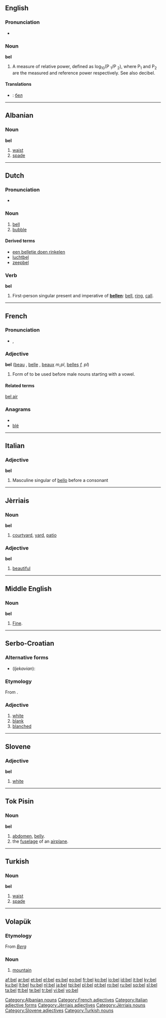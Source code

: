 {{also|Bel}}
==English==

===Pronunciation===
* {{rhymes|ɛl}}

===Noun===
'''bel'''

# A measure of relative power, defined as  log<sub>10</sub>(P <sub>1</sub>/P <sub>2</sub>), where P<sub>1</sub> and P<sub>2</sub> are the measured and reference power respectively. See also decibel.

====Translations====
{{checktrans}}

* {{ttbc|Bulgarian}}: [[бел]] {{m}}

----

==Albanian==

===Noun===
'''bel'''

# [[waist]]
# [[spade]]

[[Category:Albanian nouns]]

----

==Dutch==

===Pronunciation===
* {{audio|Nl-bel.ogg|audio}}

===Noun===
{{nl-noun|g1=m|g2=f|bellen|belletje}}

# [[bell]]
# [[bubble]]

====Derived terms====
* [[een belletje doen rinkelen]]
* [[luchtbel]]
* [[zeepbel]]

===Verb===
'''bel'''

# First-person singular present and imperative of '''[[bellen]]''': [[bell]], [[ring]], [[call]].

----

==French==

===Pronunciation===
* {{IPA|/bɛl/|lang=fr}}, {{SAMPA|/bEl/}}

===Adjective===
'''bel''' {{m}} ([[beau]] {{m}}, [[belle]] {{f}}, [[beaux]] ''m,pl'', [[belles]] ''f, pl'')

# Form of {{term|beau||lang=fr|beautiful, nice}} to be used before male nouns starting with a vowel.

====Related terms====
[[bel air]]

===Anagrams===
* {{alphagram|bel}}
* [[blé#French|blé]]


[[Category:French adjectives]]

----

==Italian==

===Adjective===
'''bel'''

# Masculine singular of [[bello#Italian|bello]] before a consonant

[[Category:Italian adjective forms]]

----

==Jèrriais==

===Noun===
'''bel''' {{m}}

# [[courtyard]], [[yard]], [[patio]]

===Adjective===
'''bel''' {{m}}

# [[beautiful]]

[[Category:Jèrriais adjectives]]
[[Category:Jèrriais nouns]]

----

==Middle English==

===Noun===
'''bel'''

# [[fine|Fine]]. {{gloss-stub|Middle English}}

----

==Serbo-Croatian==

===Alternative forms===
* (''Ijekavian''): {{l|sh|bijel|bijȇl}}

===Etymology===
From {{proto|Slavic|bělъ|lang=sh}}.

===Adjective===
{{sh-adjective|head=bȇl|def=beli|def_a=bȇlī|comp=belji|comp_a=bèljī|r|бел|бе̑л}}

# [[white]]
# [[blank]]
# [[blanched]]

----

==Slovene==

===Adjective===
'''bel'''

# [[white]]

[[Category:Slovene adjectives]]

----

==Tok Pisin==

===Noun===
'''bel'''

# [[abdomen]], [[belly]].
# the [[fuselage]] of an [[airplane]].

----

==Turkish==

===Noun===
'''bel'''

# [[waist]]
# [[spade]]

[[Category:Turkish nouns]]

----

==Volapük==

===Etymology===
From {{etyl|de|vo}} ''[[Berg]]''

===Noun===
{{infl|vo|noun}}

# [[mountain]]

[[af:bel]]
[[ar:bel]]
[[et:bel]]
[[el:bel]]
[[es:bel]]
[[eo:bel]]
[[fr:bel]]
[[ko:bel]]
[[io:bel]]
[[id:bel]]
[[it:bel]]
[[ky:bel]]
[[ku:bel]]
[[lt:bel]]
[[hu:bel]]
[[nl:bel]]
[[ja:bel]]
[[tpi:bel]]
[[pl:bel]]
[[pt:bel]]
[[ro:bel]]
[[ru:bel]]
[[sq:bel]]
[[sl:bel]]
[[ta:bel]]
[[tt:bel]]
[[te:bel]]
[[tr:bel]]
[[vi:bel]]
[[vo:bel]]